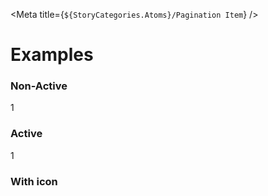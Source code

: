 
<Meta title={`${StoryCategories.Atoms}/Pagination Item`} />

<PaginationItemDocs />

# Examples

### Non-Active

<Canvas>
	<div class='flex justify-center'>
		<p-pagination-item>1</p-pagination-item>
	</div>
</Canvas>

### Active

<Canvas>
	<div class='flex justify-center'>
		<p-pagination-item active>1</p-pagination-item>
	</div>
</Canvas>

### With icon

<Canvas>
	<div class='flex justify-center'>
		<p-pagination-item>
			<p-icon
				variant='caret'
				rotate={90}
			/>
		</p-pagination-item>
	</div>
</Canvas>
